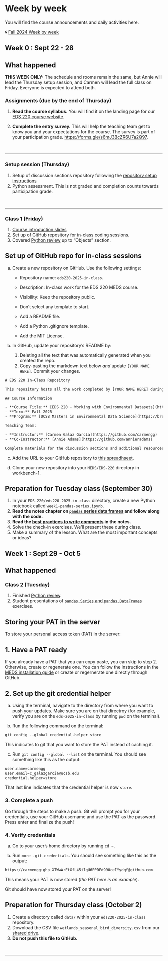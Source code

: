 # Week by week

You will find the course announcements and daily activities here. 

🌀 [Fall 2024 Week by week](/week-by-week/week-by-week-2024.qmd)

## Week 0 : Sept 22 - 28
:::{.callout-note appearance="minimal" collapse="true" }
## What happened

**THIS WEEK ONLY:** The schedule and rooms remain the same, but Annie will lead the Thursday setup session, and Carmen will lead the full class on Friday. Everyone is expected to attend both.

### Assignments (due by the end of Thursday)
 
1. **Read the course syllabus.** You will find it on the landing page for our [EDS 220 course website](https://meds-eds-220.github.io/MEDS-eds-220-course/).

2. **Complete the entry survey.** This will help the teaching team get to know you and your expectations for the course. The survey is part of your participation grade. [https://forms.gle/s6mJ3BcZR6U7a2Q97](https://forms.gle/s6mJ3BcZR6U7a2Q97).

<br>

---

### Setup session (Thursday)

1. Setup of discussion sections repository following the [repository setup instructions](/discussion-sections/ds0-sections-setup.qmd)
2. Python assessment. This is not graded and completion counts towards participation grade. 

<br>

---

### Class 1 (Friday)
1. [Course introduction slides](/slides/syllabus-slides.qmd)
2. Set up of GitHub repository for in-class coding sessions.
3. Covered [Python review](/book/chapters/lesson-1-python-review.qmd) up to "Objects" section.

::: {.callout-tip collapse="true" icon=false}
## Set up of GitHub repo for in-class sessions
a. Create a new repository on GitHub. Use the following settings:

    - Repository name: `eds220-2025-in-class`.

    - Description: In-class work for the EDS 220 MEDS course.

    - Visibility: Keep the repository public.

    - Don't select any template to start.

    - Add a README file.

    - Add a Python .gitignore template.

    - Add the MIT License.

b. In GitHub, update your repository's README by:
    1. Deleting all the text that was automatically generated when you created the repo.
    2. Copy-pasting the markdown text below *and* update `[YOUR NAME HERE]`. Commit your changes.

```default
# EDS 220 In-Class Repository

This repository hosts all the work completed by [YOUR NAME HERE] during the EDS 220 - *Working with Environmental Data* lectures.

## Course Information

- **Course Title:** [EDS 220 - Working with Environmental Datasets](https://bren.ucsb.edu/courses/eds-220)
- **Term:** Fall 2025
- **Program:** [UCSB Masters in Environmental Data Science](https://bren.ucsb.edu/masters-programs/master-environmental-data-science).

Teaching Team:

- **Instructor:** [Carmen Galaz García](https://github.com/carmengg)
- **Co-Instructor:** [Annie Adams](https://github.com/annieradams) 

Complete materials for the discussion sections and additional resources can be found on the [course website](https://meds-eds-220.github.io/MEDS-eds-220-course/).
```
  
c. Add the URL to your GitHub repository to [this spreadhseet](https://docs.google.com/spreadsheets/d/1mUpKg-gzte_gupG6slF-yaJ1WcK0Goh1GKy9GZBP-K8/edit?usp=sharing).

d. Clone your new repository into your `MEDS/EDS-220` directory in workbench-1. 
:::

::: {.callout-warning icon=false}
## Preparation for Tuesday class (September 30)
1. In your `EDS-220/eds220-2025-in-class` directory, create a new Python notebook called `week1-pandas-series.ipynb`.
2. **Read the notes chapter on [`pandas` series data frames](/book/chapters/lesson-2-series-dataframes.qmd) and follow along with the code.**
3. **Read the [best practices to write comments](/book/appendices/comments-guidelines.qmd) in the notes.**
4. Solve the check-in exercises. We'll present these during class.
5. Make a summary of the lesson. What are the most important concepts or ideas?
:::


:::


## Week 1 : Sept 29 - Oct 5

:::{.callout-note appearance="minimal" collapse="true" }
## What happened

### Class 2 (Tuesday)

1. Finished [Python review](/book/chapters/lesson-1-python-review.qmd).
2. Student presentations of [`pandas.Series` and `pandas.DataFrames`](/book/chapters/lesson-2-series-dataframes.qmd) exercises.

::: {.callout-tip collapse="true" icon=false}
## Storing your PAT in the server

To store your personal access token (PAT) in the server:

## 1. Have a PAT ready

If you already have a PAT that you can copy paste, you can skip to step 2. Otherwise, create or regenerate one. You can follow the instructions in the [MEDS installation guide](https://ucsb-meds.github.io/MEDS-installation-guide/#GitHub-PAT) or create or regernerate one directly through GitHub.

## 2. Set up the git credential helper

a. Using the terminal, navigate to the directory from where you want to push your updates. Make sure you are on that directroy (for example, verify you are on the `eds-2025-in-class` by running `pwd` on the terminal). 

b. Run the following command on the terminal:

```default
git config --global credential.helper store
```
This indicates to git that you want to store the PAT instead of caching it.

c. Run `git config --global --list` on the terminal. You should see something like this as the output:

```default
user.name=carmengg
user.email=c_galazgarcia@ucsb.edu
credential.helper=store
```
That last line indicates that the credential helper is now `store`. 

### 3. Complete a push

Go through the steps to make a push. Git will prompt you for your credentials, use your GitHub username and use the PAT as the password. Press enter and finalize the push!

### 4. Verify credentials

a. Go to your user's home directory by running `cd ~`.

b. Run `more .git-credentials`. You should see something like this as the output:

```default
https://carmengg:ghp_XTWwWrEtGfL45iIgU6PPDFd990ceIYydqY@github.com
```
This means your PAT is now stored (*the PAT here is an example*).

Git should have now stored your PAT on the server!

:::

::: {.callout-warning icon=false}
## Preparation for Thursday class (October 2)
1. Create a directory called `data/` within your `eds220-2025-in-class` repository.
2. Download the CSV file `wetlands_seasonal_bird_diversity.csv` from our [shared drive](https://drive.google.com/drive/folders/1USqhiMLyN8GE05B8WJmHabviJGnmAsLP?usp=sharing).
3. **Do not push this file to GitHub.**
:::

<br>

---

<!-- 
### Class 3 (Thursday)

1. Completed activity (see below) to add the `data/` directory to the `.gitignore` file of the `EDS-220/in-class-notebooks/` directory.
2. Covered [`pandas` subsetting notes](/book/chapters/lesson-3-pandas-subsetting/lesson-3-pandas-subsetting.qmd) up to selecting rows using a condition.

::: {.callout-tip collapse="true" icon=false}
## Edit .gitignore file through terminal
## Setup:
1. Download the CSV file `wetlands_seasonal_bird_diversity.csv` from our [shared drive](https://drive.google.com/file/d/1VCmBYZ1LmgmvxQt9KEcczc6KPDlAYRp0/view?usp=share_link).

2. In the workbench 1 server, inside your `EDS-220/in-class-notebooks/` directory, create a new directory called `data`. 

3. Using the file navigation panel, upload the `wetlands_seasonal_bird_diversity.csv` file to the `data/` directory. 

## In the terminal:

1. Verify you are in the `in-class-notebooks/` directory by using `pwd`. Your output should look like this:
```default
/Users/your-username/MEDS/EDS-220/in-class-notebooks
```

2. Run `git status`. At the end of the output you'll see:
```default
Untracked files:
  (use "git add <file>..." to include in what will be committed)
        data/
```
This means git has detected that the `data/` directory exists but it is not yet tracking changes in it. We are in charge of deciding whether we want to track changes in it or not!

3. Run `ls` to see the files in the directory. Your output will look like this, notice the `.gitiginore` file is not listed:
```default
README.md  week1-lesson1-python-review.ipynb
data       week1-lesson3-pandas-subsetting.ipynb
```

4. Run `ls -a` to see *all* files in the directory, including hidden files (those that start with a period `.`). At this point, your output will look like this:
```default
.                   README.md
..                  data
.git                week1-lesson1-python-review.ipynb
.gitignore          week1-lesson3-pandas-subsetting.ipynb
.ipynb_checkpoints
```

4. Run `nano .gitignore`. This will open the `.gitignore` file in the `nano` editor.

5. Add the `data/` folder to the `.gitignore` file by adding this text at the top of the file:
```default
# Ignore the 'data' directory
data/
```

5. Once you have made your changes, save the file:
 - In `nano`, press `CTRL + O` (the letter O, not zero) to save.
 - Press `Enter` to confirm the file name (`.gitignore`).

6. Exit the editor by pressing `CTRL + X`.

7. Run `less .gitignore` to scroll through the `.gitignore` file and verify the changes are there:
- Use the arrow keys or `Page Up`/`Page Down` to scroll through the file.
- Press `q` to exit. 

8. Run `git status` and check the output. The `data/` directroy will no longer be listed! You will see your `.gitgnore` having changes ready for commit.

9. Commit and push your changes to the `.gitignore`.
:::

::: {.callout-warning icon=false}
## Preparation for Wednesday class (October 9)
1. In your `EDS-220/eds220-2024-in-class` directory, create a new Python notebook called `week2-basic-plotting.ipynb`.
2. **Read the notes on [basic plotting](/book/chapters/lesson-4-plotting-pandas.qmd) up to and including the "updating the index" section and follow along with the code.**
2. Solve the check-in exercises. We'll present these during class.
3. Make a summary of this part of the lesson. What are the most important concepts or ideas?
:::

<br>

---

### Discussion section (Friday)

There's no setup for this week's discussion section. We'll follow the materials in [Discussion Section 1.](/discussion-sections/ds1-prelim-data-exploration.qmd) -->
:::


<!--

## Week 2 : Oct 7 - Oct 13

:::{.callout-note appearance="minimal" collapse="true" }
## What happened

### Class 4

1. Finished [`pandas` subsetting notes](/book/chapters/lesson-3-pandas-subsetting/lesson-3-pandas-subsetting.qmd).
2. Student presentations of [basic plotting](/book/chapters/lesson-4-plotting-pandas.qmd) exercises
3. Covered [basic plotting](/book/chapters/lesson-4-plotting-pandas.qmd) up to scatter plots. The last two sections, about bar plots and histograms were assigned as reading. 

### Discussion section

::: {.callout-warning icon=false}
Complete steps 1,2 and 3 of the [second discussion section](/discussion-sections/ds-2-water-crisis-exploration.qmd) to load the data before the discussion section.
You’ll be working on exercises 4-9 during section, so it is important that you have the data ready to go tomorrow.

Check-in with your discussion section teams via Slack just to make sure you’re all ready! :raised_hands:
:::

### Homework announcements
::: {.callout-important icon=false}
## Rename homework notebooks before uploading them to Gradescope
For your [upcoming assignment submission](/assignments/assignment1.qmd), you’ll be downloading your notebooks and then uploading them to Gradescope. Before you upload your finished notebooks to Gradescope, **please rename your notebooks** so they are called

- `hwk1-task2-corals-YOURLASTNAME.ipynb` and 
- `hwk1-task3-earthquakes-YOURLASTNAME.ipynb.` 

It’s important to do this so we can keep track of resubmissions. 

Thanks!
:::

::: {.callout-warning icon=false} 
## Updates to Gradescope's autograder
Here’s updates about how auto-grading will work in this first assignment:

- **If you want to know your autograder score at any point**, you may upload your notebook to the `Homework 1 Task 2 - AUTOGRADER CHECK ONLY` or `Homework 1 Task 3 - AUTOGRADER CHECK ONLY` assignments on gradescope.
  - Once you submit your assignment,  you will be able to see your total score for the auto-grading, not the score for individual questions.
  - If you don’t have a 20/20 score in your auto-grade questions, it means there is some mistake with your code and you should go back and review it. If you can’t figure out where the issue is, discuss it with other people (first option always!), come see Annie or Carmen during OH, or use Slack.

- The `AUTOGRADER CHECK ONLY` assignments on gradescope are strictly for you to see how you did on the assignment. We will not be using these grades at all
- You must still submit your final assignment to the `Homework 1- Task 2 - Corals` and `Homework 1 - Task 3 - Earthquakes` assignment
- Make sure you’re keeping up with your classmate’s questions and answers on Slack.
- When submitting your final notebook, please make sure to follow the instructions above regarding how to name the notebook

Thanks for your patience as we work through these initial Autograder kinks! 
:::
:::

## Week 3 : Oct 14 - Oct 20

:::{.callout-note appearance="minimal" collapse="true" }
## What happened
### Class 5

1. Covered [updating dataframes](/book/chapters/lesson-5-updating-dataframes.qmd) up to first example of `SettingWithCopyWarning`.


::: {.callout-warning icon=false}
## Preparation for Wednesday class (October 16)
1. In your `EDS-220/eds220-2024-in-class` directory, create a new Python notebook called `week3-groupby.ipynb`.
2. **Read the notes chapter on [grouping](/book/chapters/lesson-6-groupby.qmd) and follow along with the code.**
3. Summarize the lesson and solve the check-in exercise. We'll present these during class.
:::

### Class 6

1. Finished [updating dataframes](/book/chapters/lesson-5-updating-dataframes.qmd) notes. 

2. Went over how to update the message in the last commit **when it hasn't been pushed yet** using 
```default
git commit --amend -m "NEW MESSAGE"
```

3. Discussion of [grouping notes](/book/chapters/lesson-6-groupby.qmd) by students. 

4. Covered [conda environments notes](/book/appendices/A-python-environments.qmd) up to exercise 7.

### Discussion section

::: {.callout-warning icon=false}
## Load data before section
Complete steps 1,2 and 3 of the [third discussion section](/discussion-sections/ds3-hares.qmd) to load the data before the discussion section.
You’ll be working on exercises 4-8 during section, so it is important that you have the data ready to go tomorrow.

Check-in with your discussion section teams via Slack just to make sure you’re all ready! 
:::
:::

## Week 4 : Oct 21 - Oct 27
:::{.callout-note appearance="minimal" collapse="true" }
## What happened

### Class 7

1. Built [conda environment](/book/appendices/A-python-environments.qmd) for the course.
 
::: {.callout-tip icon=false collapse="true" }
## How to build the conda environment for the course in your computer
  1. Open VSCode on your computer.

  2. Clone your `eds220-2024-in-class` GitHub repository. You can do it using the command palette. 

  3. Download the following YAML file and move it to the top of your `eds220-2024-in-class` local directory:
    [https://github.com/MEDS-eds-220/MEDS-eds-220-course/blob/main/eds-220-env.yml]()

  4. Open a terminal inside VSCode and in it:

  a. Verify you are in the `eds220-2024-in-class` directory. 
  b. Verify that the `eds-220-env.yml` file is in the directory.
  c. Run the following conda command to build the environment used for the course:
  ```default
  conda env create --name eds220-env --file eds-220-env.yml
  ```
    
It will take about 10 minutes to build the environment. Once conda has finished, verify that the environment is listed. Inside VSCode, you'll be able to select the `eds220-env` kernel to run your notebooks.  
:::

2. Covered [time series notes](/book/chapters/lesson-7-time-series.qmd).

::: {.callout-warning icon=false}
## Preparation for Wednesday class (October 23)
Read the notes on [coordinate reference systems](/book/chapters/lesson-8-crs.qmd) and [vector data formats](/book/chapters/lesson-9-vector-data.qmd). Most of it should be reciew from EDS 223. We will have some questions to test your understanding of key concepts at the start of the next class. 
:::

### Class 8

Covered [`geopandas` notes](/book/chapters/lesson-10-geopandas-intro/lesson-10-geopandas-intro.qmd).

### Discussion section
No work to do ahead of the discussion section. 
:::

## Week 5 : Oct 28 - Nov 3

:::{.callout-note appearance="minimal" collapse="true" }
## What happened

### Class 9

- Deleted previous `eds220-env` conda environment in your local computer.
- Created a new one using this [YAML file](https://github.com/MEDS-eds-220/MEDS-eds-220-course/blob/main/eds-220-env.yml), name it `eds220-env` (that's why you shoul delete the old one).
- Loaded data to cover notes on [`for` loops](/book/chapters/lesson-11-csv-to-geodataframe/lesson-11-csv-to-geo.qmd)

### Class 10

- Covered notes on [streamlining your code](/book/chapters/lesson-11-csv-to-geodataframe/lesson-11-csv-to-geo.qmd) up to creating the power sources map.

::: {.callout-important icon=false}
## Office hour update
Carmen's office hour today will be 3-4 at her office. Thank you!
:::

::: {.callout-warning icon=false}
## Preparation for Monday class (November 4)
Read notes on [data merging](/book/chapters/merging-data.qmd)
:::

### Discussion section
No work to do ahead of the discussion section. 
:::

## Week 6 : Nov 4 - Nov 10
:::{.callout-note appearance="minimal" collapse="true" }

## What happened

### Class 11

- Finished notes on [streamlining your code](/book/chapters/lesson-11-csv-to-geodataframe/lesson-11-csv-to-geo.qmd) up to creating the power sources map.

::: {.callout-warning icon=false}
## Preparation for Wednesday class (November 6)
Finish reading [functions notes](/book/chapters/lesson-11-csv-to-geodataframe/) and prepare exercie at the end of section.
:::

### Class 12

- Covered the [reprojecting notes](/book/chapters/lesson-12-merge-data/lesson-12-merge-data.qmd). 

We started from a pre-filled notebook that students transferred to their in-class coding directory via the terminal. The pre-filled notebook is in this location in workbench-1:

```default
/courses/EDS220/student_notebooks/week-6-reprojecting-STUDENTS.ipynb
```

The general bash command to copy a file is:

```default
cp /path/to/source/file /path/to/destination/
```

### Discussion section

- First activity will be solving the short exercise at the end of [Monday’s lesson]((/book/chapters/lesson-11-csv-to-geodataframe/)) (green box).

- The rest of the discussion section will be used to work on assignment 3 with your teams. **Please come in with the data loaded into your notebooks.**
:::

## Week 7 : Nov 11 - Nov 17

:::{.callout-note appearance="minimal" collapse="true" }
## What happened

::: {.callout-warning icon=false}
## There's no class on Monday, November 11
It's Veteran's day. Enjoy the long weekend!
:::

### Class 13

- Covered the [clipping notes](/book/chapters/lesson-13-clipping/lesson-13-clipping.qmd). 

We started from a pre-filled notebook that students transferred to their in-class coding directory via the terminal. The pre-filled notebook is in this path in workbench-1:

```default
/courses/EDS220/student_notebooks/week-7-clipping-STUDENTS.ipynb
```

The general bash command to copy a file is:

```default
cp /path/to/source/file /path/to/destination/
```
So to copy the file *into your current working directory* use the command:

```default
cp /courses/EDS220/student_notebooks/week-7-clipping-STUDENTS.ipynb week-7-clipping-STUDENTS.ipynb
```

### Discussion section
No work to do ahead of the discussion section. 

:::

## Week 8: Nov 18 - Nov 24

:::{.callout-note appearance="minimal" collapse="true" }
## What happened

### Class 14

- Covered the [`xarray` notes](/book/chapters/lesson-14-xarray/lesson-14-xarray.qmd).

We started from a pre-filled notebook that students transferred into their in-class coding directory via the terminal. To copy the file *into your current working directory* use the command:

```default
cp /courses/EDS220/student_notebooks/week-8-xarray-STUDENTS.ipynb week-8-xarray-STUDENTS.ipynb
```

### Class 15

- Covered the [`rioxarray` notes](/book/chapters/lesson-15-rioxarray/lesson-15-rioxarray.qmd).

We started from a pre-filled notebook that students transferred into their in-class coding directory via the terminal. To copy the file *into your current working directory* use the command:

```default
cp /courses/EDS220/student_notebooks/week-8-rioxarray-STUDENTS.ipynb week-8-rioxarray-STUDENTS.ipynb
```

### Discussion section

This discussion section will be used to work on assignment 4 with your teams. **Please come in with the data loaded into your notebooks.**

:::

## Week 9: Nov 25 - Nov 31

:::{.callout-note appearance="minimal" collapse="true" }
## What happened

We had hybrid lectures this week.

### Class 16

- Covered the [STAC notes](/book/chapters/lesson-16-STAC.qmd).

We started from a pre-filled notebook that students transferred into their in-class coding directory via the terminal. To copy the file *into your current working directory* use the command:

```default
cp /courses/EDS220/student_notebooks/week-9-STAC-STUDENTS.ipynb week-9-STAC-STUDENTS.ipynb
```

### Class 17

- Covered the [land cover statistics notes](/book/chapters/lesson-17-raster-wrangling/lesson-17-raster-wrangling.qmd)

We started from a pre-filled notebook at this location in workbench-1:

```default
/courses/EDS220/student_notebooks/week-9-land-cover-stats-STUDENTS.ipynb 
```

The exercises at the end of the lesson can be included in the final project blog post (greatly encouraged!).

:::

## Week 10: Dec 1 - Dec 8

:::{.callout-warning appearance="minimal"}
The first draft for the [final project's blog post](/assignments/final-project.qmd) is due this Wednesday. 
:::

-->
